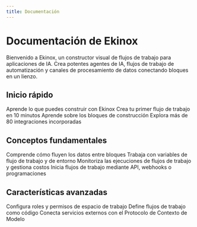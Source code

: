 ```yaml
---
title: Documentación
---
```



# Documentación de Ekinox

Bienvenido a Ekinox, un constructor visual de flujos de trabajo para aplicaciones de IA. Crea potentes agentes de IA, flujos de trabajo de automatización y canales de procesamiento de datos conectando bloques en un lienzo.

## Inicio rápido

<Cards>
  <Card title="Introducción" href="/introduction">
    Aprende lo que puedes construir con Ekinox
  </Card>
  <Card title="Primeros pasos" href="/getting-started">
    Crea tu primer flujo de trabajo en 10 minutos
  </Card>
  <Card title="Bloques de flujo de trabajo" href="/blocks">
    Aprende sobre los bloques de construcción
  </Card>
  <Card title="Herramientas e integraciones" href="/tools">
    Explora más de 80 integraciones incorporadas
  </Card>
</Cards>

## Conceptos fundamentales

<Cards>
  <Card title="Conexiones" href="/connections">
    Comprende cómo fluyen los datos entre bloques
  </Card>
  <Card title="Variables" href="/variables">
    Trabaja con variables de flujo de trabajo y de entorno
  </Card>
  <Card title="Ejecución" href="/execution">
    Monitoriza las ejecuciones de flujos de trabajo y gestiona costos
  </Card>
  <Card title="Disparadores" href="/triggers">
    Inicia flujos de trabajo mediante API, webhooks o programaciones
  </Card>
</Cards>

## Características avanzadas

<Cards>
  <Card title="Gestión de equipos" href="/permissions/roles-and-permissions">
    Configura roles y permisos de espacio de trabajo
  </Card>
  <Card title="Configuración YAML" href="/yaml">
    Define flujos de trabajo como código
  </Card>
  <Card title="Integración MCP" href="/mcp">
    Conecta servicios externos con el Protocolo de Contexto de Modelo
  </Card>
</Cards>
